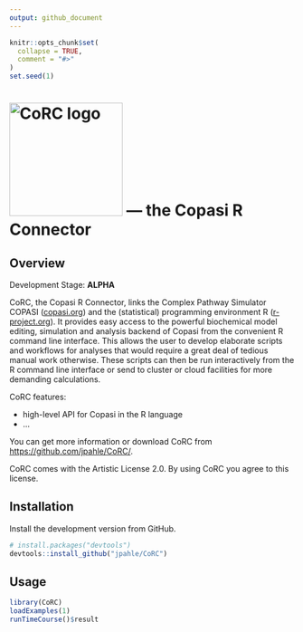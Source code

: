 ```yaml
---
output: github_document
---
```

<!-- README.md is generated from README.Rmd. Please edit that file -->

```r
knitr::opts_chunk$set(
  collapse = TRUE,
  comment = "#>"
)
set.seed(1)
```

# <img src="man/figures/logo.png" alt="CoRC logo" width="200"> --- the <b>Co</b>pasi <b>R</b> <b>C</b>onnector

## Overview

Development Stage: **ALPHA**

CoRC, the Copasi R Connector, links the Complex Pathway Simulator COPASI ([copasi.org](http://copasi.org)) and the (statistical) programming environment R ([r-project.org](http://r-project.org)). It provides easy access to the powerful biochemical model editing, simulation and analysis backend of Copasi from the convenient R command line interface. This allows the user to develop elaborate scripts and workflows for analyses that would require a great deal of tedious manual work otherwise. These scripts can then be run interactively from the R command line interface or send to cluster or cloud facilities for more demanding calculations.

CoRC features:

* high-level API for Copasi in the R language
* ...

You can get more information or download CoRC from <https://github.com/jpahle/CoRC/>.

CoRC comes with the Artistic License 2.0. By using CoRC you agree to this license.

## Installation

Install the development version from GitHub.

```r
# install.packages("devtools")
devtools::install_github("jpahle/CoRC")
```

## Usage

```r
library(CoRC)
loadExamples(1)
runTimeCourse()$result
```
